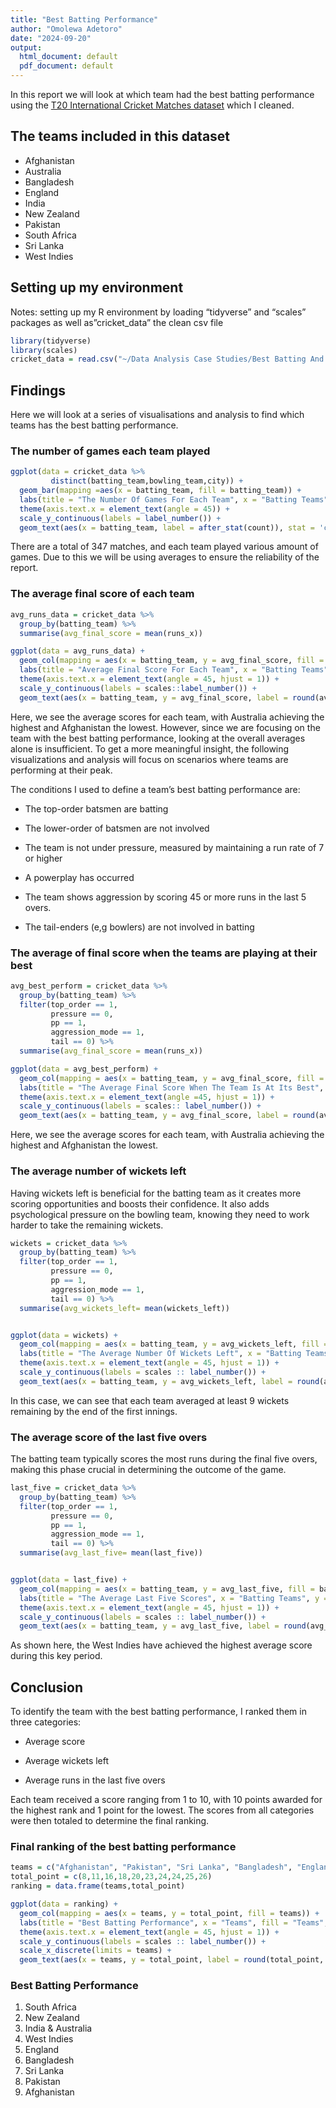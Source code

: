```yaml
---
title: "Best Batting Performance"
author: "Omolewa Adetoro"
date: "2024-09-20"
output:
  html_document: default
  pdf_document: default
---
```


In this report we will look at which team had the best batting performance using the [T20 International Cricket Matches dataset](https://www.kaggle.com/datasets/shreyasnaphad/cricket-score-predictor) which I cleaned.

## **The teams included in this dataset**

-   Afghanistan
-   Australia
-   Bangladesh
-   England
-   India
-   New Zealand
-   Pakistan
-   South Africa
-   Sri Lanka
-   West Indies

## **Setting up my environment**

Notes: setting up my R environment by loading "tidyverse" and "scales" packages as well as"cricket_data" the clean csv file

```r
library(tidyverse)
library(scales)
cricket_data = read.csv("~/Data Analysis Case Studies/Best Batting And Bowling Performance/clean cricket data.csv")
```

## **Findings**

Here we will look at a series of visualisations and analysis to find which teams has the best batting performance.

### **The number of games each team played**

```r
ggplot(data = cricket_data %>%
         distinct(batting_team,bowling_team,city)) +
  geom_bar(mapping =aes(x = batting_team, fill = batting_team)) +
  labs(title = "The Number Of Games For Each Team", x = "Batting Teams", y = "Number Of Games", fill = "Batting Teams") +
  theme(axis.text.x = element_text(angle = 45)) +
  scale_y_continuous(labels = label_number()) +
  geom_text(aes(x = batting_team, label = after_stat(count)), stat = 'count', vjust = -0.5) 
```

There are a total of 347 matches, and each team played various amount of games. Due to this we will be using averages to ensure the reliability of the report.

### **The average final score of each team**

```r
avg_runs_data = cricket_data %>%
  group_by(batting_team) %>%
  summarise(avg_final_score = mean(runs_x))

ggplot(data = avg_runs_data) +
  geom_col(mapping = aes(x = batting_team, y = avg_final_score, fill = batting_team)) +
  labs(title = "Average Final Score For Each Team", x = "Batting Teams", y = "Average Final Score", fill = "Batting Teams") +
  theme(axis.text.x = element_text(angle = 45, hjust = 1)) +
  scale_y_continuous(labels = scales::label_number()) +
  geom_text(aes(x = batting_team, y = avg_final_score, label = round(avg_final_score, 1)), vjust = -0.5)
```

Here, we see the average scores for each team, with Australia achieving the highest and Afghanistan the lowest. However, since we are focusing on the team with the best batting performance, looking at the overall averages alone is insufficient. To get a more meaningful insight, the following visualizations and analysis will focus on scenarios where teams are performing at their peak.

The conditions I used to define a team's best batting performance are:

-   The top-order batsmen are batting

-   The lower-order of batsmen are not involved

-   The team is not under pressure, measured by maintaining a run rate of 7 or higher

-   A powerplay has occurred

-   The team shows aggression by scoring 45 or more runs in the last 5 overs.

-   The tail-enders (e,g bowlers) are not involved in batting

### **The average of final score when the teams are playing at their best**

```r
avg_best_perform = cricket_data %>% 
  group_by(batting_team) %>% 
  filter(top_order == 1, 
         pressure == 0, 
         pp == 1, 
         aggression_mode == 1, 
         tail == 0) %>% 
  summarise(avg_final_score = mean(runs_x))

ggplot(data = avg_best_perform) +
  geom_col(mapping = aes(x = batting_team, y = avg_final_score, fill = batting_team)) +
  labs(title = "The Average Final Score When The Team Is At Its Best", x = "Batting Teams", y = "Average Final Score", fill = "Batting Teams") +
  theme(axis.text.x = element_text(angle =45, hjust = 1)) +
  scale_y_continuous(labels = scales:: label_number()) +
  geom_text(aes(x = batting_team, y = avg_final_score, label = round(avg_final_score, 1)), vjust = -0.5)
```

Here, we see the average scores for each team, with Australia achieving the highest and Afghanistan the lowest.

### **The average number of wickets left**

Having wickets left is beneficial for the batting team as it creates more scoring opportunities and boosts their confidence. It also adds psychological pressure on the bowling team, knowing they need to work harder to take the remaining wickets.

```r
wickets = cricket_data %>% 
  group_by(batting_team) %>% 
  filter(top_order == 1, 
         pressure == 0, 
         pp == 1, 
         aggression_mode == 1, 
         tail == 0) %>% 
  summarise(avg_wickets_left= mean(wickets_left))


ggplot(data = wickets) +
  geom_col(mapping = aes(x = batting_team, y = avg_wickets_left, fill = batting_team)) +
  labs(title = "The Average Number Of Wickets Left", x = "Batting Teams", y = "Number Of Wickets", fill = "Batting Team") +
  theme(axis.text.x = element_text(angle = 45, hjust = 1)) +
  scale_y_continuous(labels = scales :: label_number()) +
  geom_text(aes(x = batting_team, y = avg_wickets_left, label = round(avg_wickets_left, 1)), vjust = -0.5)
```

In this case, we can see that each team averaged at least 9 wickets remaining by the end of the first innings.

### **The average score of the last five overs**

The batting team typically scores the most runs during the final five overs, making this phase crucial in determining the outcome of the game.

```r
last_five = cricket_data %>% 
  group_by(batting_team) %>% 
  filter(top_order == 1, 
         pressure == 0, 
         pp == 1, 
         aggression_mode == 1, 
         tail == 0) %>% 
  summarise(avg_last_five= mean(last_five))


ggplot(data = last_five) +
  geom_col(mapping = aes(x = batting_team, y = avg_last_five, fill = batting_team)) +
  labs(title = "The Average Last Five Scores", x = "Batting Teams", y = "Last Five Score", fill = "Batting Team") +
  theme(axis.text.x = element_text(angle = 45, hjust = 1)) +
  scale_y_continuous(labels = scales :: label_number()) +
  geom_text(aes(x = batting_team, y = avg_last_five, label = round(avg_last_five, 1)), vjust = -0.5)
```

As shown here, the West Indies have achieved the highest average score during this key period.

## **Conclusion**

To identify the team with the best batting performance, I ranked them in three categories:

-   Average score

-   Average wickets left

-   Average runs in the last five overs

Each team received a score ranging from 1 to 10, with 10 points awarded for the highest rank and 1 point for the lowest. The scores from all categories were then totaled to determine the final ranking.

### **Final ranking of the best batting performance**

```r
teams = c("Afghanistan", "Pakistan", "Sri Lanka", "Bangladesh", "England", "West Indies", "India", "Australia", "New Zealand", "South Africa" )
total_point = c(8,11,16,18,20,23,24,24,25,26)
ranking = data.frame(teams,total_point)

ggplot(data = ranking) +
  geom_col(mapping = aes(x = teams, y = total_point, fill = teams)) +
  labs(title = "Best Batting Performance", x = "Teams", fill = "Teams", y = "Points") +
  theme(axis.text.x = element_text(angle = 45, hjust = 1)) +
  scale_y_continuous(labels = scales :: label_number()) +
  scale_x_discrete(limits = teams) +
  geom_text(aes(x = teams, y = total_point, label = round(total_point, 1)), vjust = -0.5)
```

### **Best Batting Performance**

1.  South Africa
2.  New Zealand
3.  India & Australia
4.  West Indies
5.  England
6.  Bangladesh
7.  Sri Lanka
8.  Pakistan
9.  Afghanistan
